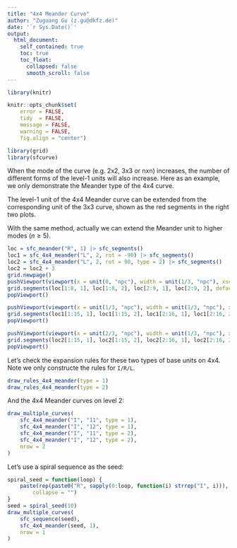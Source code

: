 ```yaml
---
title: "4x4 Meander Curve"
author: "Zuguang Gu (z.gu@dkfz.de)"
date: '`r Sys.Date()`'
output: 
  html_document:
    self_contained: true
    toc: true
    toc_float:
      collapsed: false
      smooth_scroll: false
---
```


```r
library(knitr)

knitr::opts_chunk$set(
    error = FALSE,
    tidy  = FALSE,
    message = FALSE,
    warning = FALSE,
    fig.align = "center")

library(grid)
library(sfcurve)
```

When the mode of the curve (e.g. 2x2, 3x3 or nxn) increases, the number of different forms of the level-1 units
will also increase. Here as an example, we only demonstrate the Meander type of the 4x4 curve.

The level-1 unit of the 4x4 Meander curve can be extended from the corresponding unit of the 3x3 curve, shown
as the red segments in the right two plots.

With the same method, actually we can extend the Meander unit to higher modes ($n \ge 5$).


```r
loc = sfc_meander("R", 1) |> sfc_segments()
loc1 = sfc_4x4_meander("L", 2, rot = -90) |> sfc_segments()
loc2 = sfc_4x4_meander("L", 2, rot = 90, type = 2) |> sfc_segments()
loc2 = loc2 + 3
grid.newpage()
pushViewport(viewport(x = unit(0, "npc"), width = unit(1/3, "npc"), xscale = c(-1, 4), yscale = c(-1, 4), just = "left"))
grid.segments(loc[1:8, 1], loc[1:8, 2], loc[2:9, 1], loc[2:9, 2], default.units = "native", gp = gpar(lwd = 2))
popViewport()

pushViewport(viewport(x = unit(1/3, "npc"), width = unit(1/3, "npc"), xscale = c(-1, 4), yscale = c(-1, 4), just = "left"))
grid.segments(loc1[1:15, 1], loc1[1:15, 2], loc1[2:16, 1], loc1[2:16, 2], default.units = "native", gp = gpar(lwd = 2, col = c(rep(1, 9), rep(2, 16-9))))
popViewport()

pushViewport(viewport(x = unit(2/3, "npc"), width = unit(1/3, "npc"), xscale = c(-1, 4), yscale = c(-1, 4), just = "left"))
grid.segments(loc2[1:15, 1], loc2[1:15, 2], loc2[2:16, 1], loc2[2:16, 2], default.units = "native", gp = gpar(lwd = 2, col = c(rep(2, 16-9), rep(1, 9))))
popViewport()
```

Let's check the expansion rules for these two types of base units on 4x4. Note we only constructe the rules for `I/R/L`.


```r
draw_rules_4x4_meander(type = 1)
draw_rules_4x4_meander(type = 2)
```

And the 4x4 Meander curves on level 2:

```r
draw_multiple_curves(
    sfc_4x4_meander("I", "11", type = 1),
    sfc_4x4_meander("I", "12", type = 1),
    sfc_4x4_meander("I", "11", type = 2),
    sfc_4x4_meander("I", "12", type = 2),
    nrow = 2
)
```

Let's use a spiral sequence as the seed:

```r
spiral_seed = function(loop) {
    paste(rep(paste0("R", sapply(0:loop, function(i) strrep("I", i))), each = 2), 
        collapse = "")
}
seed = spiral_seed(10)
draw_multiple_curves(
    sfc_sequence(seed),
    sfc_4x4_meander(seed, 1),
    nrow = 1
)
```
